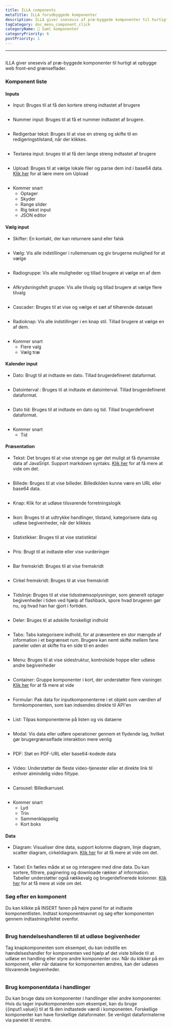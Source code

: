 ```yaml
---
title: ILLA components
metaTitle: ILLA forudbyggede komponenter
description: ILLA giver snesevis af præ-byggede komponenter til hurtigt at opbygge web front-end grænseflader
tagCategory: doc_menu_component_click
categoryName: 🧬 Saml komponenter
categoryPriority: 6
postPriority: 1
---
```


* * *

## <Heading hidden>ILLA components</Heading>

ILLA giver snesevis af præ-byggede komponenter til hurtigt at opbygge web front-end grænseflader.

### Komponent liste

#### Inputs

-   Input: Bruges til at få den kortere streng indtastet af brugere

<img
  src='https://cdn.illacloud.com/official-website/img/docs/assemble/illa_components.png'
  alt=""
/>

-   Nummer input: Bruges til at få et nummer indtastet af brugere.

<img
  src='https://cdn.illacloud.com/official-website/img/docs/assemble/illa_components(1).png'
  alt=""
/>

-   Redigerbar tekst: Bruges til at vise en streng og skifte til en redigeringstilstand, når der klikkes.

<img
  src='https://cdn.illacloud.com/official-website/img/docs/assemble/illa_components(2).png'
  alt=""
/>

-   Textarea input: bruges til at få den lange streng indtastet af brugere

<img
  src='https://cdn.illacloud.com/official-website/img/docs/assemble/illa_components(3).png'
  alt=""
/>

-   Upload: Bruges til at vælge lokale filer og parse dem ind i base64 data. [Klik her]([https://www.illacloud.com/en-US/docs/upload](https://www.illacloud.com/en-US/docs/upload)) for at lære mere om Upload

<img
  src='https://cdn.illacloud.com/official-website/img/docs/assemble/illa_components(4).png'
  alt=""
/>

-   Kommer snart
    -   Optager
    -   Skyder
    -   Range slider
    -   Rig tekst input
    -   JSON editor

#### Vælg input

-   Skifter: En kontakt, der kan returnere sand eller falsk

<img
  src='https://cdn.illacloud.com/official-website/img/docs/assemble/illa_components(5).png'
  alt=""
/>

-   Vælg: Vis alle indstillinger i rullemenuen og giv brugerne mulighed for at vælge

<img
  src='https://cdn.illacloud.com/official-website/img/docs/assemble/illa_components(6).png'
  alt=""
/>

-   Radiogruppe: Vis alle muligheder og tillad brugere at vælge en af dem

<img
  src='https://cdn.illacloud.com/official-website/img/docs/assemble/illa_components(7).png'
  alt=""
/>

-   Afkrydsningsfelt gruppe: Vis alle tilvalg og tillad brugere at vælge flere tilvalg

<img
  src='https://cdn.illacloud.com/official-website/img/docs/assemble/illa_components(8).png'
  alt=""
/>

-   Cascader: Bruges til at vise og vælge et sæt af tilhørende datasæt

<img
  src='https://cdn.illacloud.com/official-website/img/docs/assemble/illa_components(9).png'
  alt=""
/>

-   Radioknap: Vis alle indstillinger i en knap stil. Tillad brugere at vælge en af dem.

<img
  src='https://cdn.illacloud.com/official-website/img/docs/assemble/illa_components(10).png'
  alt=""
/>

-   Kommer snart
    -   Flere valg
    -   Vælg træ

#### Kalender input

-   Dato: Brugt til at indtaste en dato. Tillad brugerdefineret dataformat.

<img
  src='https://cdn.illacloud.com/official-website/img/docs/assemble/illa_components(11).png'
  alt=""
/>

-   Datointerval : Bruges til at indtaste et datointerval. Tillad brugerdefineret dataformat.

<img
  src='https://cdn.illacloud.com/official-website/img/docs/assemble/illa_components(12).png'
  alt=""
/>

-   Dato tid: Bruges til at indtaste en dato og tid. Tillad brugerdefineret dataformat.

<img
  src='https://cdn.illacloud.com/official-website/img/docs/assemble/illa_components(13).png'
  alt=""
/>

-   Kommer snart
    -   Tid

#### Præsentation

-   Tekst: Det bruges til at vise strenge og gør det muligt at få dynamiske data af JavaSript. Support markdown syntaks. [Klik her]([https://www.illacloud.com/en-US/docs/text](https://www.illacloud.com/en-US/docs/text)) for at få mere at vide om det.

<img
  src='https://cdn.illacloud.com/official-website/img/docs/assemble/illa_components(14).png'
  alt=""
/>

-   Billede: Bruges til at vise billeder. Billedkilden kunne være en URL eller base64 data.

<img
  src='https://cdn.illacloud.com/official-website/img/docs/assemble/illa_components(15).png'
  alt=""
/>

-   Knap: Klik for at udløse tilsvarende forretningslogik

<img
  src='https://cdn.illacloud.com/official-website/img/docs/assemble/illa_components(16).png'
  alt=""
/>

-   Ikon: Bruges til at udtrykke handlinger, tilstand, kategorisere data og udløse begivenheder, når der klikkes

<img
  src='https://cdn.illacloud.com/official-website/img/docs/assemble/illa_components(17).png'
  alt=""
/>

-   Statistikker: Bruges til at vise statistiktal

<img
  src='https://cdn.illacloud.com/official-website/img/docs/assemble/illa_components(18).png'
  alt=""
/>

-   Pris: Brugt til at indtaste eller vise vurderinger

<img
  src='https://cdn.illacloud.com/official-website/img/docs/assemble/illa_components(19).png'
  alt=""
/>

-   Bar fremskridt: Bruges til at vise fremskridt

<img
  src='https://cdn.illacloud.com/official-website/img/docs/assemble/illa_components(20).png'
  alt=""
/>

-   Cirkel fremskridt: Bruges til at vise fremskridt

<img
  src='https://cdn.illacloud.com/official-website/img/docs/assemble/illa_components(21).png'
  alt=""
/>

-   Tidslinje: Bruges til at vise tidsstrømsoplysninger, som generelt optager begivenheder i tiden ved hjælp af flashback, spore hvad brugeren gør nu, og hvad han har gjort i fortiden.

<img
  src='https://cdn.illacloud.com/official-website/img/docs/assemble/illa_components(22).png'
  alt=""
/>

-   Deler: Bruges til at adskille forskelligt indhold

<img
  src='https://cdn.illacloud.com/official-website/img/docs/assemble/illa_components(23).png'
  alt=""
/>

-   Tabs: Tabs kategorisere indhold, for at præsentere en stor mængde af information i et begrænset rum. Brugere kan nemt skifte mellem fane paneler uden at skifte fra en side til en anden

<img
  src='https://cdn.illacloud.com/official-website/img/docs/assemble/illa_components(24).png'
  alt=""
/>

-   Menu: Bruges til at vise sidestruktur, kontrolside hoppe eller udløse andre begivenheder

<img
  src='https://cdn.illacloud.com/official-website/img/docs/assemble/illa_components(25).png'
  alt=""
/>

-   Container: Gruppe komponenter i kort, der understøtter flere visninger. [Klik her]([https://www.illacloud.com/en-US/docs/container](https://www.illacloud.com/en-US/docs/container)) for at få mere at vide

<img
  src='https://cdn.illacloud.com/official-website/img/docs/assemble/illa_components(26).png'
  alt=""
/>

-   Formular: Pak data for inputkomponenterne i et objekt som værdien af formkomponenten, som kan indsendes direkte til API'en

<img
  src='https://cdn.illacloud.com/official-website/img/docs/assemble/illa_components(27).png'
  alt=""
/>

-   List: Tilpas komponenterne på listen og vis dataene

<img
  src='https://cdn.illacloud.com/official-website/img/docs/assemble/illa_components(28).png'
  alt=""
/>

-   Modal: Vis data eller udføre operationer gennem et flydende lag, hvilket gør brugergrænseflade interaktion mere venlig

<img
  src='https://cdn.illacloud.com/official-website/img/docs/assemble/illa_components(29).png'
  alt=""
/>

-   PDF: Støt en PDF-URL eller base64-kodede data

<img
  src='https://cdn.illacloud.com/official-website/img/docs/assemble/illa_components(30).png'
  alt=""
/>

-   Video: Understøtter de fleste video-tjenester eller et direkte link til enhver almindelig video filtype.

<img
  src='https://cdn.illacloud.com/official-website/img/docs/assemble/illa_components(31).png'
  alt=""
/>

-   Carousel: Billedkarrusel.

<img
  src='https://cdn.illacloud.com/official-website/img/docs/assemble/illa_components(32).png'
  alt=""
/>

-   Kommer snart
    -   Lyd
    -   Trin
    -   Sammenklappelig
    -   Kort boks

#### Data

-   Diagram: Visualiser dine data, support kolonne diagram, linje diagram, scatter diagram, cirkeldiagram. [Klik her]([https://www.illacloud.com/en-US/docs/chart](https://www.illacloud.com/en-US/docs/chart)) for at få mere at vide om det.

<img
  src='https://cdn.illacloud.com/official-website/img/docs/assemble/illa_components(33).png'
  alt=""
/>

-   Tabel: En fælles måde at se og interagere med dine data. Du kan sortere, filtrere, paginering og downloade rækker af information. Tabeller understøtter også rækkevalg og brugerdefinerede kolonner. [Klik her]([https://www.illacloud.com/en-US/docs/table](https://www.illacloud.com/en-US/docs/table)) for at få mere at vide om det.

### Søg efter en komponent

Du kan klikke på INSERT fanen på højre panel for at indtaste komponentlisten. Indtast komponentnavnet og søg efter komponenten gennem indtastningsfeltet ovenfor.

<img
  src='https://cdn.illacloud.com/official-website/img/docs/assemble/illa_components(34).png'
  alt=""
/>

### Brug hændelseshandleren til at udløse begivenheder

Tag knapkomponenten som eksempel, du kan indstille en hændelseshandler for komponenten ved hjælp af det viste billede til at udløse en handling eller styre andre komponenter osv. Når du klikker på en komponent, eller når dataene for komponenten ændres, kan der udløses tilsvarende begivenheder.

<img
  src='https://cdn.illacloud.com/official-website/img/docs/assemble/illa_components(35).png'
  alt=""
/>

### Brug komponentdata i handlinger

Du kan bruge data om komponenter i handlinger eller andre komponenter. Hvis du tager inputkomponenten som eksempel, kan du bruge {{input1.value}} til at få den indtastede værdi i komponenten. Forskellige komponenter kan have forskellige dataformater. Se venligst dataformaterne via panelet til venstre.

<img
  src='https://cdn.illacloud.com/official-website/img/docs/assemble/illa_components(36).png'
  alt=""
/>
